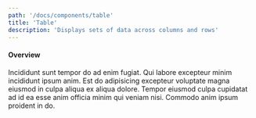 ```yaml
---
path: '/docs/components/table'
title: 'Table'
description: 'Displays sets of data across columns and rows'
---
```



#### Overview

Incididunt sunt tempor do ad enim fugiat. Qui labore excepteur minim incididunt ipsum anim. Est do adipisicing excepteur
voluptate magna eiusmod in culpa aliqua ex aliqua dolore. Tempor eiusmod culpa cupidatat ad id ea esse anim officia minim qui
veniam nisi. Commodo anim ipsum proident in do.

<TableOverview />
